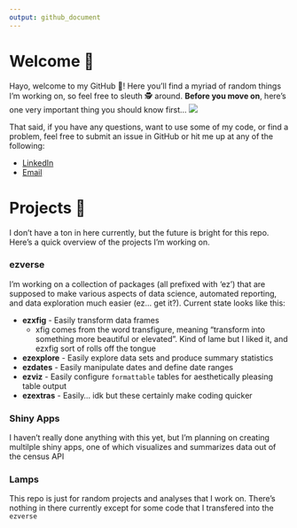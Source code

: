 ```yaml
---
output: github_document
---
```


# Welcome 👋

Hayo, welcome to my GitHub 🐙! Here you'll find a myriad of random things I'm working on, so feel free to sleuth 🕵 around. **Before you move on**, here's one very important thing you should know first...
![](https://media.giphy.com/media/SAAMcPRfQpgyI/giphy.gif)

That said, if you have any questions, want to use some of my code, or find a problem, feel free to submit an issue in GitHub or hit me up at any of the following:

* [LinkedIn](https://www.linkedin.com/in/ericjlamphere/)
* [Email](ericjlamphere@gmail.com)

# Projects 🤖

I don't have a ton in here currently, but the future is bright for this repo. Here's a quick overview of the projects I'm working on.

### ezverse

I'm working on a collection of packages (all prefixed with 'ez') that are supposed to make various aspects of data science, automated reporting, and data exploration much easier (ez... get it?). Current state looks like this:

* **ezxfig** - Easily transform data frames
  * xfig comes from the word transfigure, meaning "transform into something more beautiful or elevated". Kind of lame but I liked it, and ezxfig sort of rolls off the tongue
* **ezexplore** - Easily explore data sets and produce summary statistics
* **ezdates** - Easily manipulate dates and define date ranges
* **ezviz** - Easily configure `formattable` tables for aesthetically pleasing table output
* **ezextras** - Easily... idk but these certainly make coding quicker

### Shiny Apps

I haven't really done anything with this yet, but I'm planning on creating multilple shiny apps, one of which visualizes and summarizes data out of the census API

### Lamps

This repo is just for random projects and analyses that I work on. There's nothing in there currently except for some code that I transfered into the `ezverse`


